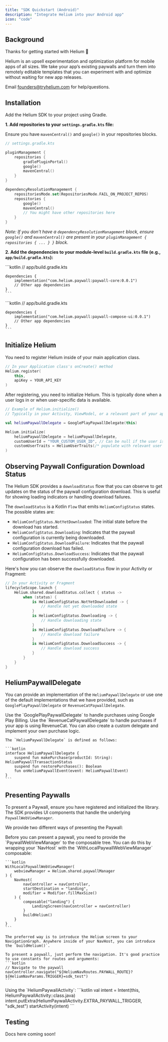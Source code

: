 ```yaml
---
title: "SDK Quickstart (Android)"
description: "Integrate Helium into your Android app"
icon: "code"
---
```


## **Background**

Thanks for getting started with Helium 🎈

Helium is an upsell experimentation and optimization platform for mobile apps of all sizes. We take your app’s existing paywalls and turn them into remotely editable templates that you can experiment with and optimize without waiting for new app releases.

Email founders@tryhelium.com for help/questions.

## **Installation**

Add the Helium SDK to your project using Gradle.

**1. Add repositories to your `settings.gradle.kts` file:**

Ensure you have `mavenCentral()` and `google()` in your repositories blocks.

```kotlin
// settings.gradle.kts

pluginManagement {
    repositories {
        gradlePluginPortal()
        google()
        mavenCentral()
    }
}

dependencyResolutionManagement {
    repositoriesMode.set(RepositoriesMode.FAIL_ON_PROJECT_REPOS)
    repositories {
        google()
        mavenCentral()
        // You might have other repositories here
    }
}
```
*Note: If you don't have a `dependencyResolutionManagement` block, ensure `google()` and `mavenCentral()` are present in your `pluginManagement { repositories { ... } }` block.*

**2. Add the dependencies to your module-level `build.gradle.kts` file (e.g., `app/build.gradle.kts`):**

<Tabs>
  <Tab title="Core (Android View System)">
    ```kotlin
    // app/build.gradle.kts

    dependencies {
        implementation("com.helium.paywall:paywall-core:0.0.1")
        // Other app dependencies
    }
    ```
  </Tab>
  <Tab title="Jetpack Compose UI">
    ```kotlin
    // app/build.gradle.kts

    dependencies {
        implementation("com.helium.paywall:paywall-compose-ui:0.0.1")
        // Other app dependencies
    }
    ```
  </Tab>
</Tabs>

## Initialize Helium

You need to register Helium inside of your main application class.

```kotlin
// In your Application class's onCreate() method
Helium.register(
    this,
    apiKey = YOUR_API_KEY
)
```

After registering, you need to initialize Helium. This is typically done when a user logs in or when user-specific data is available.

```kotlin
// Example of Helium.initialize()
// Typically in your Activity, ViewModel, or a relevant part of your app's logic

val heliumPaywallDelegate = GooglePlayPaywallDelegate(this)

Helium.initialize(
    heliumPaywallDelegate = heliumPaywallDelegate,
    customUserId = "YOUR_CUSTOM_USER_ID", // Can be null if the user is anonymous
    customUserTraits = HeliumUserTraits(/* populate with relevant user properties */) // Optional
)
```

## Observing Paywall Configuration Download Status

The Helium SDK provides a `downloadStatus` flow that you can observe to get updates on the status of the paywall configuration download. This is useful for showing loading indicators or handling download failures.

The `downloadStatus` is a Kotlin `Flow` that emits `HeliumConfigStatus` states. The possible states are:

-   `HeliumConfigStatus.NotYetDownloaded`: The initial state before the download has started.
-   `HeliumConfigStatus.Downloading`: Indicates that the paywall configuration is currently being downloaded.
-   `HeliumConfigStatus.DownloadFailure`: Indicates that the paywall configuration download has failed.
-   `HeliumConfigStatus.DownloadSuccess`: Indicates that the paywall configuration has been successfully downloaded.

Here's how you can observe the `downloadStatus` flow in your Activity or Fragment:

```kotlin
// In your Activity or Fragment
lifecycleScope.launch {
    Helium.shared.downloadStatus.collect { status ->
        when (status) {
            is HeliumConfigStatus.NotYetDownloaded -> {
                // Handle not yet downloaded state
            }
            is HeliumConfigStatus.Downloading -> {
                // Handle downloading state
            }
            is HeliumConfigStatus.DownloadFailure -> {
                // Handle download failure
            }
            is HeliumConfigStatus.DownloadSuccess -> {
                // Handle download success
            }
        }
    }
}
```

## HeliumPaywallDelegate

You can provide an implementation of the `HeliumPaywallDelegate` or use one of the default implementations that we have provided, such as `GooglePlayPaywallDelegate` or `RevenueCatPaywallDelegate`.

<Tabs>
  <Tab title="GooglePlayPaywallDelegate">
    Use the `GooglePlayPaywallDelegate` to handle purchases using Google Play Billing.
  </Tab>
  <Tab title="RevenueCatPaywallDelegate">
    Use the `RevenueCatPaywallDelegate` to handle purchases if your app is using RevenueCat.
  </Tab>
  <Tab title="Custom Delegate">
    You can also create a custom delegate and implement your own purchase logic.

    The `HeliumPaywallDelegate` is defined as follows:

    ```kotlin
    interface HeliumPaywallDelegate {
        suspend fun makePurchase(productId: String): HeliumPaywallTransactionStatus
        suspend fun restorePurchases(): Boolean
        fun onHeliumPaywallEvent(event: HeliumPaywallEvent)
    }
    ```
  </Tab>
</Tabs>


## Presenting Paywalls

To present a Paywall, ensure you have registered and initialized the library. The SDK provides UI components that handle the underlying `PaywallWebViewManager`.

We provide two different ways of presenting the Paywall:

<Tabs>
  <Tab title="Jetpack Compose">
    Before you can present a paywall, you need to provide the `PaywallWebViewManager` to the composable tree. You can do this by wrapping your `NavHost` with the `WithLocalPaywallWebViewManager` composable:

    ```kotlin
    WithLocalPaywallWebViewManager(
        webviewManager = Helium.shared.paywallManager
    ) {
        NavHost(
            navController = navController,
            startDestination = "landing",
            modifier = Modifier.fillMaxSize()
        ) {
            composable("landing") {
                LandingScreen(navController = navController)
            }
            buildHelium()
        }
    }
    ```

    The preferred way is to introduce the Helium screen to your NavigationGraph. Anywhere inside of your NavHost, you can introduce the `buildHelium()`.

    To present a paywall, just perform the navigation. It's good practice to use constants for routes and arguments:
    ```kotlin
    // Navigate to the paywall
    navController.navigate("${HeliumNavRoutes.PAYWALL_ROUTE}?${HeliumNavParams.TRIGGER}=sdk_test")
    ```
  </Tab>
  <Tab title="Android View System">
    Using the `HeliumPaywallActivity`:
    ```kotlin
    val intent = Intent(this, HeliumPaywallActivity::class.java)
    intent.putExtra(HeliumPaywallActivity.EXTRA_PAYWALL_TRIGGER, "sdk_test")
    startActivity(intent)
    ```
  </Tab>
</Tabs>

## Testing

Docs here coming soon!